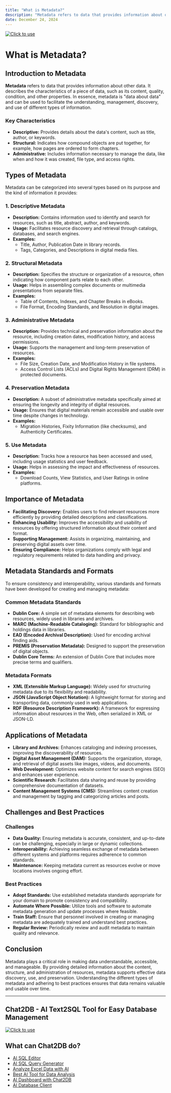 ```yaml
---
title: "What is Metadata?"
description: "Metadata refers to data that provides information about other data. It describes the characteristics of a piece of data, such as its content, quality, condition, and other properties."
date: December 24, 2024
---
```

[![Click to use](/image/blog/bg/chat2db1.png)](https://app.chat2db.ai/)
# What is Metadata?

## Introduction to Metadata

**Metadata** refers to data that provides information about other data. It describes the characteristics of a piece of data, such as its content, quality, condition, and other properties. In essence, metadata is "data about data" and can be used to facilitate the understanding, management, discovery, and use of different types of information.

### Key Characteristics

- **Descriptive:** Provides details about the data's content, such as title, author, or keywords.
- **Structural:** Indicates how compound objects are put together, for example, how pages are ordered to form chapters.
- **Administrative:** Includes information necessary to manage the data, like when and how it was created, file type, and access rights.

## Types of Metadata

Metadata can be categorized into several types based on its purpose and the kind of information it provides:

### 1. Descriptive Metadata

- **Description:** Contains information used to identify and search for resources, such as title, abstract, author, and keywords.
- **Usage:** Facilitates resource discovery and retrieval through catalogs, databases, and search engines.
- **Examples:**
  - Title, Author, Publication Date in library records.
  - Tags, Categories, and Descriptions in digital media files.

### 2. Structural Metadata

- **Description:** Specifies the structure or organization of a resource, often indicating how component parts relate to each other.
- **Usage:** Helps in assembling complex documents or multimedia presentations from separate files.
- **Examples:**
  - Table of Contents, Indexes, and Chapter Breaks in eBooks.
  - File Format, Encoding Standards, and Resolution in digital images.

### 3. Administrative Metadata

- **Description:** Provides technical and preservation information about the resource, including creation dates, modification history, and access permissions.
- **Usage:** Supports the management and long-term preservation of resources.
- **Examples:**
  - File Size, Creation Date, and Modification History in file systems.
  - Access Control Lists (ACLs) and Digital Rights Management (DRM) in protected documents.

### 4. Preservation Metadata

- **Description:** A subset of administrative metadata specifically aimed at ensuring the longevity and integrity of digital resources.
- **Usage:** Ensures that digital materials remain accessible and usable over time despite changes in technology.
- **Examples:**
  - Migration Histories, Fixity Information (like checksums), and Authenticity Certificates.

### 5. Use Metadata

- **Description:** Tracks how a resource has been accessed and used, including usage statistics and user feedback.
- **Usage:** Helps in assessing the impact and effectiveness of resources.
- **Examples:**
  - Download Counts, View Statistics, and User Ratings in online platforms.

## Importance of Metadata

- **Facilitating Discovery:** Enables users to find relevant resources more efficiently by providing detailed descriptions and classifications.
- **Enhancing Usability:** Improves the accessibility and usability of resources by offering structured information about their content and format.
- **Supporting Management:** Assists in organizing, maintaining, and preserving digital assets over time.
- **Ensuring Compliance:** Helps organizations comply with legal and regulatory requirements related to data handling and privacy.

## Metadata Standards and Formats

To ensure consistency and interoperability, various standards and formats have been developed for creating and managing metadata:

### Common Metadata Standards

- **Dublin Core:** A simple set of metadata elements for describing web resources, widely used in libraries and archives.
- **MARC (Machine-Readable Cataloging):** Standard for bibliographic and holdings data in libraries.
- **EAD (Encoded Archival Description):** Used for encoding archival finding aids.
- **PREMIS (Preservation Metadata):** Designed to support the preservation of digital objects.
- **Dublin Core Terms:** An extension of Dublin Core that includes more precise terms and qualifiers.

### Metadata Formats

- **XML (Extensible Markup Language):** Widely used for structuring metadata due to its flexibility and readability.
- **JSON (JavaScript Object Notation):** A lightweight format for storing and transporting data, commonly used in web applications.
- **RDF (Resource Description Framework):** A framework for expressing information about resources in the Web, often serialized in XML or JSON-LD.

## Applications of Metadata

- **Library and Archives:** Enhances cataloging and indexing processes, improving the discoverability of resources.
- **Digital Asset Management (DAM):** Supports the organization, storage, and retrieval of digital assets like images, videos, and documents.
- **Web Development:** Optimizes website content for search engines (SEO) and enhances user experience.
- **Scientific Research:** Facilitates data sharing and reuse by providing comprehensive documentation of datasets.
- **Content Management Systems (CMS):** Streamlines content creation and management by tagging and categorizing articles and posts.

## Challenges and Best Practices

### Challenges

- **Data Quality:** Ensuring metadata is accurate, consistent, and up-to-date can be challenging, especially in large or dynamic collections.
- **Interoperability:** Achieving seamless exchange of metadata between different systems and platforms requires adherence to common standards.
- **Maintenance:** Keeping metadata current as resources evolve or move locations involves ongoing effort.

### Best Practices

- **Adopt Standards:** Use established metadata standards appropriate for your domain to promote consistency and compatibility.
- **Automate Where Possible:** Utilize tools and software to automate metadata generation and update processes where feasible.
- **Train Staff:** Ensure that personnel involved in creating or managing metadata are adequately trained and understand best practices.
- **Regular Review:** Periodically review and audit metadata to maintain quality and relevance.

## Conclusion

Metadata plays a critical role in making data understandable, accessible, and manageable. By providing detailed information about the content, structure, and administration of resources, metadata supports effective data discovery, use, and preservation. Understanding the different types of metadata and adhering to best practices ensures that data remains valuable and usable over time.

---

## Chat2DB - AI Text2SQL Tool for Easy Database Management

[![Click to use](/image/blog/chat2db.png)](https://app.chat2db.ai/)

## What can Chat2DB do?

- [AI SQL Editor](https://chat2db.ai/feature/AI%20SQL%20Editor)
- [AI SQL Query Generator](https://chat2db.ai/feature/AI%20SQL%20Query%20Generator)
- [Analyze Excel Data with AI](https://chat2db.ai/feature/Analyze%20Excel%20Data%20with%20AI)
- [Best AI Tool for Data Analysis](https://chat2db.ai/feature/Best%20AI%20Tool%20for%20Data%20Analysis)
- [AI Dashboard with Chat2DB](https://chat2db.ai/feature/AI%20Dashboard%20with%20Chat2DB)
- [AI Database Client](https://chat2db.ai/feature/AI%20Database%20Client)
